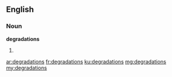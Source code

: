 ==English==

===Noun===
'''degradations'''

# {{plural of|degradation}}

[[ar:degradations]]
[[fr:degradations]]
[[ku:degradations]]
[[mg:degradations]]
[[my:degradations]]